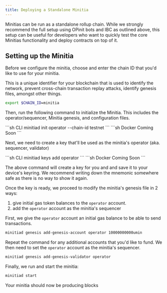 ```yaml
---
title: Deploying a Standalone Minitia
---
```


Minitias can be run as a standalone rollup chain. While we strongly recommend the full setup using OPinit bots and IBC as outlined above, this setup can be useful for developers who want to quickly test the core Minitias functionality and deploy contracts on top of it.

## Setting up the Minitia

Before we configure the minitia, choose and enter the chain ID that you'd like to use for your minitia. 

This is a unique identifier for your blockchain that is used to identify the network, prevent cross-chain transaction replay attacks, identify genesis files, amongst other things.

```sh
export $CHAIN_ID=minitia
```

Then, run the following command to initialize the Minitia. This includes the operator/sequencer, Minitia genesis, and configuration files.

<CodeGroup>
```sh CLI
minitiad init operator --chain-id testnet
```
```sh Docker
Coming Soon
```
</CodeGroup>

Next, we need to create a key that'll be used as the minitia's operator (aka. sequencer, validator)

<CodeGroup>
```sh CLI
minitiad keys add operator
```
```sh Docker
Coming Soon
```
</CodeGroup>

The above command will create a key for you and and save it to your device's keyring. We recommend writing down the mnemonic somewhere safe as there is no way to show it again.

Once the key is ready, we proceed to modify the minitia's genesis file in 2 ways:

1. give initial gas token balances to the `operator` account.
2. add the `operator` account as the minitia's sequencer

First, we give the `operator` account an initial gas balance to be able to send transactions.

```sh
minitiad genesis add-genesis-account operator 10000000000umin
```

Repeat the command for any additional accounts that you'd like to fund. We then need to set the `operator` account as the minitia's sequencer.

```sh
minitiad genesis add-genesis-validator operator
```

Finally, we run and start the minitia:

```sh
minitiad start
```

Your minitia should now be producing blocks